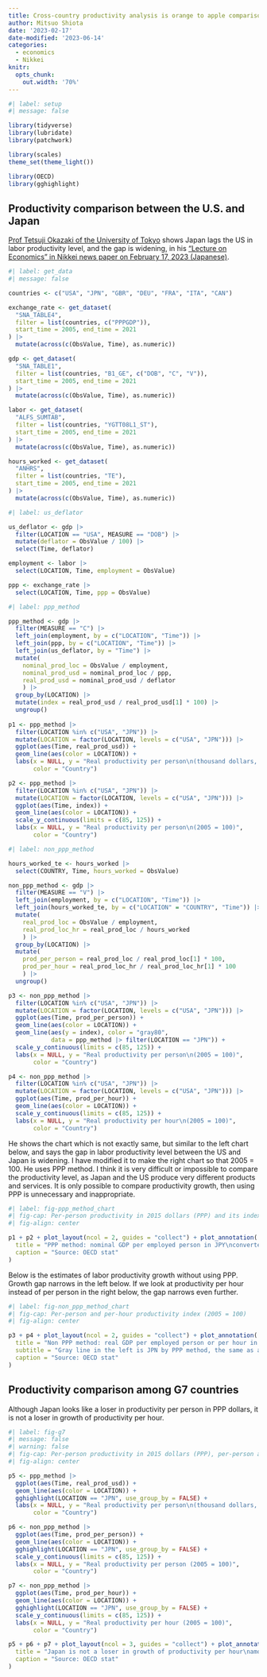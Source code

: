 ```yaml
---
title: Cross-country productivity analysis is orange to apple comparison
author: Mitsuo Shiota
date: '2023-02-17'
date-modified: '2023-06-14'
categories:
  - economics
  - Nikkei
knitr: 
  opts_chunk: 
    out.width: '70%'
---
```


```r
#| label: setup
#| message: false

library(tidyverse)
library(lubridate)
library(patchwork)

library(scales)
theme_set(theme_light())

library(OECD)
library(gghighlight)
```

## Productivity comparison between the U.S. and Japan

[Prof Tetsuji Okazaki of the University of Tokyo](https://www.e.u-tokyo.ac.jp/fservice/faculty/okazaki/okazaki-e/okazaki01-e.html) shows Japan lags the US in labor productivity level, and the gap is widening, in his ["Lecture on Economics" in Nikkei news paper on February 17, 2023 (Japanese)](https://www.nikkei.com/article/DGXZQOCD2515M0V20C23A1000000/).

```r
#| label: get_data
#| message: false

countries <- c("USA", "JPN", "GBR", "DEU", "FRA", "ITA", "CAN")

exchange_rate <- get_dataset(
  "SNA_TABLE4",
  filter = list(countries, c("PPPGDP")),
  start_time = 2005, end_time = 2021
) |> 
  mutate(across(c(ObsValue, Time), as.numeric))

gdp <- get_dataset(
  "SNA_TABLE1",
  filter = list(countries, "B1_GE", c("DOB", "C", "V")),
  start_time = 2005, end_time = 2021
) |> 
  mutate(across(c(ObsValue, Time), as.numeric))

labor <- get_dataset(
  "ALFS_SUMTAB",
  filter = list(countries, "YGTT08L1_ST"),
  start_time = 2005, end_time = 2021
) |> 
  mutate(across(c(ObsValue, Time), as.numeric))

hours_worked <- get_dataset(
  "ANHRS",
  filter = list(countries, "TE"),
  start_time = 2005, end_time = 2021
) |> 
  mutate(across(c(ObsValue, Time), as.numeric))
```

```r
#| label: us_deflator

us_deflator <- gdp |> 
  filter(LOCATION == "USA", MEASURE == "DOB") |> 
  mutate(deflator = ObsValue / 100) |> 
  select(Time, deflator)

employment <- labor |> 
  select(LOCATION, Time, employment = ObsValue)

ppp <- exchange_rate |> 
  select(LOCATION, Time, ppp = ObsValue)
```

```r
#| label: ppp_method

ppp_method <- gdp |> 
  filter(MEASURE == "C") |> 
  left_join(employment, by = c("LOCATION", "Time")) |> 
  left_join(ppp, by = c("LOCATION", "Time")) |> 
  left_join(us_deflator, by = "Time") |> 
  mutate(
    nominal_prod_loc = ObsValue / employment,
    nominal_prod_usd = nominal_prod_loc / ppp,
    real_prod_usd = nominal_prod_usd / deflator
    ) |> 
  group_by(LOCATION) |> 
  mutate(index = real_prod_usd / real_prod_usd[1] * 100) |> 
  ungroup()
  
p1 <- ppp_method |> 
  filter(LOCATION %in% c("USA", "JPN")) |> 
  mutate(LOCATION = factor(LOCATION, levels = c("USA", "JPN"))) |> 
  ggplot(aes(Time, real_prod_usd)) +
  geom_line(aes(color = LOCATION)) +
  labs(x = NULL, y = "Real productivity per person\n(thousand dollars, PPP, 2015 price)",
       color = "Country")

p2 <- ppp_method |> 
  filter(LOCATION %in% c("USA", "JPN")) |> 
  mutate(LOCATION = factor(LOCATION, levels = c("USA", "JPN"))) |> 
  ggplot(aes(Time, index)) +
  geom_line(aes(color = LOCATION)) +
  scale_y_continuous(limits = c(85, 125)) +
  labs(x = NULL, y = "Real productivity per person\n(2005 = 100)",
       color = "Country")
```

```r
#| label: non_ppp_method

hours_worked_te <- hours_worked |> 
  select(COUNTRY, Time, hours_worked = ObsValue)

non_ppp_method <- gdp |> 
  filter(MEASURE == "V") |> 
  left_join(employment, by = c("LOCATION", "Time")) |> 
  left_join(hours_worked_te, by = c("LOCATION" = "COUNTRY", "Time")) |> 
  mutate(
    real_prod_loc = ObsValue / employment,
    real_prod_loc_hr = real_prod_loc / hours_worked
    ) |> 
  group_by(LOCATION) |> 
  mutate(
    prod_per_person = real_prod_loc / real_prod_loc[1] * 100,
    prod_per_hour = real_prod_loc_hr / real_prod_loc_hr[1] * 100
    ) |> 
  ungroup()

p3 <- non_ppp_method |> 
  filter(LOCATION %in% c("USA", "JPN")) |> 
  mutate(LOCATION = factor(LOCATION, levels = c("USA", "JPN"))) |> 
  ggplot(aes(Time, prod_per_person)) +
  geom_line(aes(color = LOCATION)) +
  geom_line(aes(y = index), color = "gray80",
            data = ppp_method |> filter(LOCATION == "JPN")) +
  scale_y_continuous(limits = c(85, 125)) +
  labs(x = NULL, y = "Real productivity per person\n(2005 = 100)",
       color = "Country")

p4 <- non_ppp_method |> 
  filter(LOCATION %in% c("USA", "JPN")) |> 
  mutate(LOCATION = factor(LOCATION, levels = c("USA", "JPN"))) |> 
  ggplot(aes(Time, prod_per_hour)) +
  geom_line(aes(color = LOCATION)) +
  scale_y_continuous(limits = c(85, 125)) +
  labs(x = NULL, y = "Real productivity per hour\n(2005 = 100)",
       color = "Country")
```

He shows the chart which is not exactly same, but similar to the left chart below, and says the gap in labor productivity level between the US and Japan is widening. I have modified it to make the right chart so that 2005 = 100. He uses PPP method. I think it is very difficult or impossible to compare the productivity level, as Japan and the US produce very different products and services. It is only possible to compare productivity growth, then using PPP is unnecessary and inappropriate.

```r
#| label: fig-ppp_method_chart
#| fig-cap: Per-person productivity in 2015 dollars (PPP) and its index (2005 = 100) 
#| fig-align: center

p1 + p2 + plot_layout(ncol = 2, guides = "collect") + plot_annotation(
  title = "PPP method: nominal GDP per employed person in JPY\nconverted to USD by PPP, then deflated to real by US GDP deflator",
  caption = "Source: OECD stat"
)
```

Below is the estimates of labor productivity growth without using PPP. Growth gap narrows in the left below. If we look at productivity per hour instead of per person in the right below, the gap narrows even further.

```r
#| label: fig-non_ppp_method_chart
#| fig-cap: Per-person and per-hour productivity index (2005 = 100)
#| fig-align: center

p3 + p4 + plot_layout(ncol = 2, guides = "collect") + plot_annotation(
  title = "Non PPP method: real GDP per employed person or per hour in JPY \nindexed at 2005 = 100",
  subtitle = "Gray line in the left is JPN by PPP method, the same as above right",
  caption = "Source: OECD stat"
)
```

## Productivity comparison among G7 countries

Although Japan looks like a loser in productivity per person in PPP dollars, it is not a loser in growth of productivity per hour.

```r
#| label: fig-g7
#| message: false
#| warning: false
#| fig-cap: Per-person productivity in 2015 dollars (PPP), per-person and per-hour productivity index (2005 = 100)
#| fig-align: center

p5 <- ppp_method |> 
  ggplot(aes(Time, real_prod_usd)) +
  geom_line(aes(color = LOCATION)) +
  gghighlight(LOCATION == "JPN", use_group_by = FALSE) +
  labs(x = NULL, y = "Real productivity per person\n(thousand dollars, PPP, 2015 price)",
       color = "Country")

p6 <- non_ppp_method |> 
  ggplot(aes(Time, prod_per_person)) +
  geom_line(aes(color = LOCATION)) +
  gghighlight(LOCATION == "JPN", use_group_by = FALSE) +
  scale_y_continuous(limits = c(85, 125)) +
  labs(x = NULL, y = "Real productivity per person (2005 = 100)",
       color = "Country")

p7 <- non_ppp_method |> 
  ggplot(aes(Time, prod_per_hour)) +
  geom_line(aes(color = LOCATION)) +
  gghighlight(LOCATION == "JPN", use_group_by = FALSE) +
  scale_y_continuous(limits = c(85, 125)) +
  labs(x = NULL, y = "Real productivity per hour (2005 = 100)",
       color = "Country")

p5 + p6 + p7 + plot_layout(ncol = 3, guides = "collect") + plot_annotation(
  title = "Japan is not a loser in growth of productivity per hour\namong G7 countries",
  caption = "Source: OECD stat"
)
```
